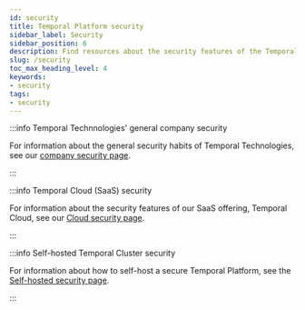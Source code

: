 ```yaml
---
id: security
title: Temporal Platform security
sidebar_label: Security
sidebar_position: 6
description: Find resources about the security features of the Temporal Platform.
slug: /security
toc_max_heading_level: 4
keywords:
- security
tags:
- security
---
```


<!-- THIS FILE IS GENERATED. DO NOT EDIT THIS FILE DIRECTLY -->

:::info Temporal Technnologies' general company security

For information about the general security habits of Temporal Technologies, see our [company security page](/temporal-technologies-inc-security).

:::

:::info Temporal Cloud (SaaS) security

For information about the security features of our SaaS offering, Temporal Cloud, see our [Cloud security page](/cloud/security).

:::

:::info Self-hosted Temporal Cluster security

For information about how to self-host a secure Temporal Platform, see the [Self-hosted security page](/self-hosted-guide/security).

:::

